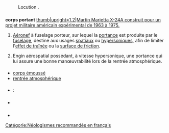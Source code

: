 == {{langue|fr}} ==
=== {{S|étymologie}} ===
: Locution {{composé de|lang=fr|corps|portant|f=1}}.

=== {{S|nom|fr}} ===
{{fr-rég|kɔʁ pɔʁ.tɑ̃}}
'''corps portant''' {{pron|kɔʁ pɔʁ.tɑ̃|fr}} {{m}}
[[Image:X24.jpg|thumb|upright=1.2|Martin Marietta X-24A construit pour un projet militaire américain expérimental de 1963 à 1975.]]
# {{astronautique|fr}} {{term|}} [[aéronef|Aéronef]] à fuselage porteur, sur lequel la [[portance]] est produite par le [[fuselage]], destiné aux usages [[spatiaux]] ou [[hypersonique]]s, afin de limiter l'[[effet de traînée]] ou la [[surface de friction]].
# {{astronautique|fr}} {{term|aérodynamique}} Engin aérospatial possédant, à vitesse hypersonique, une portance qui lui assure une bonne manœuvrabilité lors de la rentrée atmosphérique.

==== {{S|vocabulaire}} ====
* [[corps émoussé]] 
* [[rentrée atmosphérique]] 

==== {{S|traductions}} ====
{{trad-début}}
* {{T|en}} : {{trad+|en|lifting body}}
{{trad-fin}}

=== {{S|voir aussi}} ===
* {{WP}}

=== {{S|références}} ===
* {{R:FranceTerme}}

[[Catégorie:Néologismes recommandés en français]]

